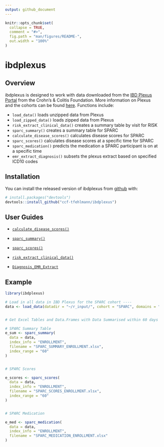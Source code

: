 ```yaml
---
output: github_document
---
```


<!-- README.md is generated from README.Rmd. Please edit that file -->

```r
knitr::opts_chunk$set(
  collapse = TRUE,
  comment = "#>",
  fig.path = "man/figures/README-",
  out.width = "100%"
)
```

# ibdplexus 

<!-- badges: start -->
<!-- badges: end -->

## Overview

ibdplexus is designed to work with data downloaded from the [IBD Plexus Portal](https://ibdplexus.org) from the Crohn's & Colitis Foundation. More information on Plexus and the cohorts can be found [here](https://www.crohnscolitisfoundation.org/research/current-research-initiatives/ibd-plexus). Functions include:  

* `load_data()` loads unzipped data from Plexus
* `load_zipped_data()` loads zipped data from Plexus
* `risk_extract_clinical_data()` creates a summary table by visit for RISK 
* `sparc_summary()` creates a summary table for SPARC 
* `calculate_disease_scores()` calculates disease scores for SPARC 
* `sparc_scores()` calculates disease scores at a specific time for SPARC
* `sparc_medication()` predicts the medication a SPARC participant is on at a specific time
* `emr_extract_diagnosis()` subsets the plexus extract based on specified ICD10 codes

## Installation

You can install the released version of ibdplexus from [github](https://github.com/ccf-tfehlmann/ibdplexus) with:

```r
# install.packages("devtools")
devtools::install_github("ccf-tfehlmann/ibdplexus")
```


## User Guides

* <a href="https://github.com/ccf-tfehlmann/ibdplexus/blob/master/inst/userguides/Calculating_Disease_Activity_Scores_for_SPARC.pdf">`calculate_disease_scores()`</a>  

* <a href="https://github.com/ccf-tfehlmann/ibdplexus/blob/master/inst/userguides/SPARC_Summary_userguide_updated_102221.pdf">`sparc_summary()`</a>  


* <a href="https://github.com/ccf-tfehlmann/ibdplexus/blob/master/inst/userguides/sparc_scores_at_index_userguide.pdf">`sparc_scores()`</a>  

* <a href="https://github.com/ccf-tfehlmann/ibdplexus/blob/master/inst/userguides/RISK_Extract_Clinical_Data_User_Guide_v1.1.pdf">`risk_extract_clinical_data()`</a>  

* <a href="https://github.com/ccf-tfehlmann/ibdplexus/blob/79168cbffa523ab8da142d250133e70f625e00c7/inst/userguides/Diagnosis_EMR_Extract.md">`Diagnosis_EMR_Extract`</a>  


## Example

```r
library(ibdplexus)

# Load in all data in IBD Plexus for the SPARC cohort ----
data <- load_data(datadir = "~/r_input/", cohort = "SPARC", domains = "ALL", data_type = "BOTH")


# Get Excel Tables and Data.Frames with Data Summarised within 60 days of the Enrollment Time Point ----

# SPARC Summary Table
e_sum <- sparc_summary(
  data = data,
  index_info = "ENROLLMENT",
  filename = "SPARC_SUMMARY_ENROLLMENT.xlsx",
  index_range = "60"
)


# SPARC Scores

e_scores <- sparc_scores(
  data = data,
  index_info = "ENROLLMENT",
  filename = "SPARC_SCORES_ENROLLMENT.xlsx",
  index_range = "60"
)


# SPARC Medication

e_med <- sparc_medication(
  data = data,
  index_info = "ENROLLMENT",
  filename = "SPARC_MEDICATION_ENROLLMENT.xlsx"
)
```
